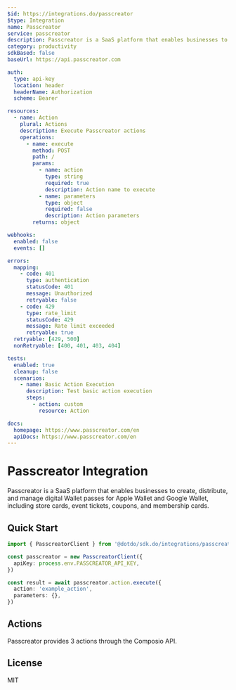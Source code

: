 ```yaml
---
$id: https://integrations.do/passcreator
$type: Integration
name: Passcreator
service: passcreator
description: Passcreator is a SaaS platform that enables businesses to create, distribute, and manage digital Wallet passes for Apple Wallet and Google Wallet, including store cards, event tickets, coupons, and membership cards.
category: productivity
sdkBased: false
baseUrl: https://api.passcreator.com

auth:
  type: api-key
  location: header
  headerName: Authorization
  scheme: Bearer

resources:
  - name: Action
    plural: Actions
    description: Execute Passcreator actions
    operations:
      - name: execute
        method: POST
        path: /
        params:
          - name: action
            type: string
            required: true
            description: Action name to execute
          - name: parameters
            type: object
            required: false
            description: Action parameters
        returns: object

webhooks:
  enabled: false
  events: []

errors:
  mapping:
    - code: 401
      type: authentication
      statusCode: 401
      message: Unauthorized
      retryable: false
    - code: 429
      type: rate_limit
      statusCode: 429
      message: Rate limit exceeded
      retryable: true
  retryable: [429, 500]
  nonRetryable: [400, 401, 403, 404]

tests:
  enabled: true
  cleanup: false
  scenarios:
    - name: Basic Action Execution
      description: Test basic action execution
      steps:
        - action: custom
          resource: Action

docs:
  homepage: https://www.passcreator.com/en
  apiDocs: https://www.passcreator.com/en
---
```


# Passcreator Integration

Passcreator is a SaaS platform that enables businesses to create, distribute, and manage digital Wallet passes for Apple Wallet and Google Wallet, including store cards, event tickets, coupons, and membership cards.

## Quick Start

```typescript
import { PasscreatorClient } from '@dotdo/sdk.do/integrations/passcreator'

const passcreator = new PasscreatorClient({
  apiKey: process.env.PASSCREATOR_API_KEY,
})

const result = await passcreator.action.execute({
  action: 'example_action',
  parameters: {},
})
```

## Actions

Passcreator provides 3 actions through the Composio API.

## License

MIT
